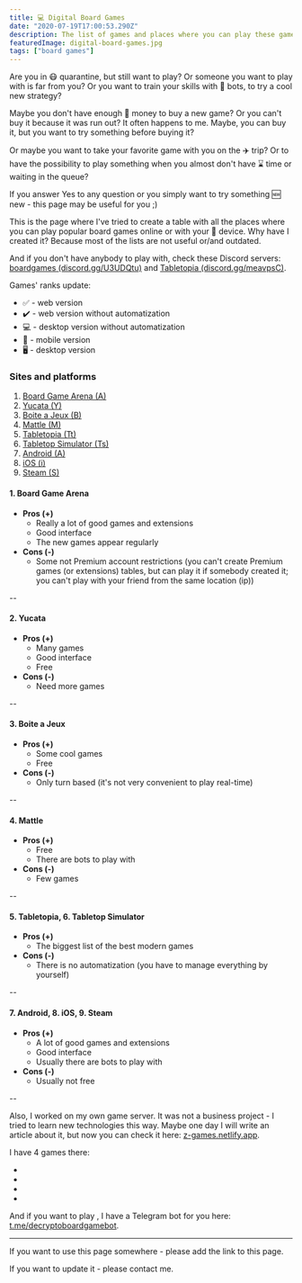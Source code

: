 ```yaml
---
title: 💻 Digital Board Games
date: "2020-07-19T17:00:53.290Z"
description: The list of games and places where you can play these games. One more list, but this one is sorted by board game geek rank.
featuredImage: digital-board-games.jpg
tags: ["board games"]
---
```


Are you in 😷 quarantine, but still want to play?
Or someone you want to play with is far from you?
Or you want to train your skills with 🤖 bots, to try a cool new strategy?

Maybe you don't have enough 💸 money to buy a new game?
Or you can't buy it because it was run out? It often happens to me.
Maybe, you can buy it, but you want to try something before buying it?

Or maybe you want to take your favorite game with you on the ✈️ trip?
Or to have the possibility to play something when you almost don't have ⌛ time or waiting in the queue?

If you answer Yes to any question or you simply want to try something 🆕 new - this page may be useful for you ;)

This is the page where I've tried to create a table with all the places where you can play popular board games online or with your 📱 device. Why have I created it? Because most of the lists are not useful or/and outdated.

And if you don't have anybody to play with, check these Discord servers: <a href="https://discord.gg/U3UDQtu" target="_blank">boardgames (discord.gg/U3UDQtu)</a> and <a href="https://discord.gg/meavpsC" target="_blank">Tabletopia (discord.gg/meavpsC)</a>.


<GamesTable games={boardGamesOnlineData} />

Games' ranks update: <Game isDateOnly />

- ✅ - web version
- ✔️ - web version without automatization
- 💻 - desktop version without automatization
- 📱 - mobile version
- 🖥️ - desktop version

### Sites and platforms

1. <a href="https://boardgamearena.com" target="_blank">Board Game Arena (A)</a>
2. <a href="https://yucata.de" target="_blank">Yucata (Y)</a>
3. <a href="http://boiteajeux.net" target="_blank">Boite a Jeux (B)</a>
4. <a href="https://mattle.online" target="_blank">Mattle (M)</a>
5. <a href="https://tabletopia.com" target="_blank">Tabletopia (Tt)</a>
6. <a href="https://store.steampowered.com/app/286160/Tabletop_Simulator" target="_blank">Tabletop Simulator (Ts)</a>
7. <a href="https://play.google.com/store/apps" target="_blank">Android (A)</a>
8. <a href="https://www.apple.com/ios/app-store" target="_blank">iOS (i)</a>
9. <a href="https://store.steampowered.com" target="_blank">Steam (S)</a>

#### 1. Board Game Arena
- **Pros (+)**
  - Really a lot of good games and extensions
  - Good interface
  - The new games appear regularly
- **Cons (-)**
  - Some not Premium account restrictions (you can't create Premium games (or extensions) tables, but can play it if somebody created it; you can't play with your friend from the same location (ip))

--

#### 2. Yucata
- **Pros (+)**
  - Many games
  - Good interface
  - Free
- **Cons (-)**
  - Need more games

--

#### 3. Boite a Jeux
- **Pros (+)**
  - Some cool games
  - Free
- **Cons (-)**
  - Only turn based (it's not very convenient to play real-time)

--

#### 4. Mattle
- **Pros (+)**
  - Free
  - There are bots to play with
- **Cons (-)**
  - Few games

--

#### 5. Tabletopia, 6. Tabletop Simulator
- **Pros (+)**
  - The biggest list of the best modern games
- **Cons (-)**
  - There is no automatization (you have to manage everything by yourself)

--

#### 7. Android, 8. iOS, 9. Steam
- **Pros (+)**
  - A lot of good games and extensions
  - Good interface
  - Usually there are bots to play with
- **Cons (-)**
  - Usually not free

--

Also, I worked on my own game server. It was not a business project - I tried to learn new technologies this way.
Maybe one day I will write an article about it, but now you can check it here: <a href="https://z-games.netlify.app" target="_blank">z-games.netlify.app</a>.

I have 4 games there:
- <Game gameName="No Thanks!" />
- <Game gameName="Perudo" />
- <Game gameName="Lost Cities" />
- <Game gameName="6 nimmt!" />

And if you want to play <Game gameName="Decrypto" />, I have a Telegram bot for you here: <a href="https://t.me/decryptoboardgamebot" target="_blank">t.me/decryptoboardgamebot</a>.

---

If you want to use this page somewhere - please add the link to this page.

If you want to update it - please contact me.
